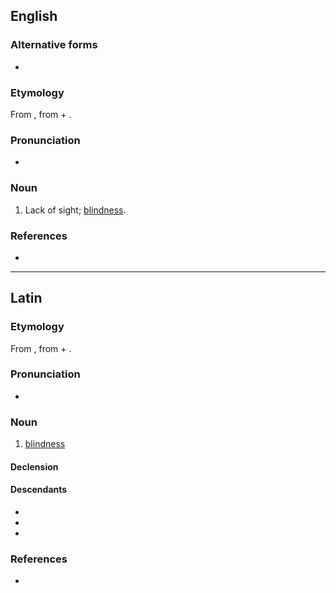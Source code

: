 ==English==

===Alternative forms===
* {{l|en|ablepsy}}

===Etymology===
From {{der|en|grc|ἀβλεψία||blindness}}, from {{m|grc|ἀ-||not}} + {{m|grc|βλέπω||see}}.

===Pronunciation===
* {{a|US}} {{IPA|en|/əˈblɛp.si.ə/}}

===Noun===
{{en-noun|-}}

# {{lb|en|medical|rare}} Lack of sight; [[blindness]].

===References===
* {{cite-book|last=|first= |authorlink= |coauthors= |editor=Thomas, Clayton L.|others= |title=Taber's Encyclopedic Medical Dictionary|year=1940|url= |format= |accessdate= |accessyear= |accessmonth= |edition=5th|date= |year_published=1993|month= |publisher=F. A. Davis Company|location=Philadelphia, PA |doi= |isbn=0-8036-8313-8|lccn= |ol= |page=6|chapter= |chapterurl= |quote=}}

----

==Latin==

===Etymology===
From {{der|la|grc|ἀβλεψία||blindness}}, from {{m|grc|ἀ-||not}} + {{m|grc|βλέπω||I see}}.

===Pronunciation===
* {{la-IPA|a.blepsia}}

===Noun===
{{la-noun|ablepsia<1>}}

# [[blindness]]

====Declension====
{{la-ndecl|ablepsia<1>}}

====Descendants====
* {{desc|en|ablepsia}}
* {{desc|de|Ablepsie}}
* {{desc|pt|ablepsia}}

===References===
* {{R:L&S}}